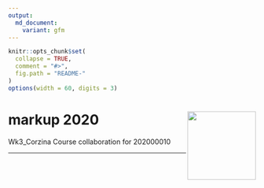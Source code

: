 ```yaml
---
output:
  md_document:
    variant: gfm
---
```


<!-- README.md is generated from README.Rmd. Please edit that file -->

```r
knitr::opts_chunk$set(
  collapse = TRUE,
  comment = "#>",
  fig.path = "README-"
)
options(width = 60, digits = 3)
```

# markup 2020 <a href='https://github.com/gerkovink/markup2020'><img src='markup_sticker_SMALL.png' align="right" height="139" /></a>

Wk3_Corzina
Course collaboration for 202000010

---

